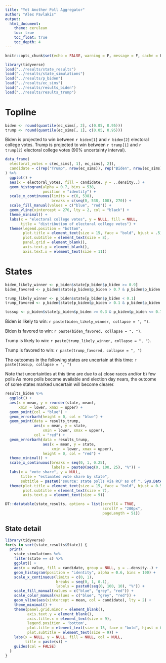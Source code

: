 ```yaml
---
title: "Yet Another Poll Aggregator"
author: "Alex Pavlakis"
output: 
  html_document:
    theme: cerulean
    toc: true
    toc_float: true
    toc_depth: 4
---
```



```r
knitr::opts_chunk$set(echo = FALSE, warning = F, message = F, cache = F, fig.align = 'center')
```


```r
library(tidyverse)
load("../results/state_results")
load("../results/state_simulations")
load("../results/p_biden")
load("../results/ec_sims")
load("../results/results_biden")
load("../results/results_trump")
```

# Topline

```r
biden <- round(quantile(ec_sims[, 2], c(0.05, 0.95)))
trump <- round(quantile(ec_sims[, 1], c(0.05, 0.95)))
```

Biden is projected to win between `r biden[1]` and `r biden[2]` electoral college votes.  Trump is projected to win between `r trump[1]` and `r trump[2]` electoral college votes (90% uncertainty interval).



```r
data_frame(
  electoral_votes = c(ec_sims[, 1], ec_sims[, 2]),
  candidate = c(rep("Trump", nrow(ec_sims)), rep("Biden", nrow(ec_sims)))
) %>% 
  ggplot() +
  aes(x = electoral_votes, fill = candidate, y = ..density..) +
  geom_histogram(alpha = 0.7, bins = 538,
                 position = "identity") +
  scale_x_continuous(limits = c(0, 538),
                     breaks = c(seq(0, 538, 100), 270)) +
  scale_fill_manual(values = c("blue", "red")) +
  geom_vline(xintercept = 270, lty = 2, col = "black") +
  theme_minimal() +
  labs(x = "electoral college votes", y = NULL, fill = NULL,
       title = "distribution of electoral college votes") +
  theme(legend.position = "bottom",
        plot.title = element_text(size = 15, face = "bold", hjust = .5),
        plot.subtitle = element_text(size = 8),
        panel.grid = element_blank(),
        axis.text.y = element_blank(),
        axis.text.x = element_text(size = 11))

```


# States

```r
biden_likely_winner <- p_biden$state[p_biden$p_biden >= 0.9]
biden_favored <- p_biden$state[p_biden$p_biden > 0.7 & p_biden$p_biden < 0.9]

trump_likely_winner <- p_biden$state[p_biden$p_biden < 0.1]
trump_favored <- p_biden$state[p_biden$p_biden > 0.1 & p_biden$p_biden < 0.3]

tossup <- p_biden$state[p_biden$p_biden >= 0.3 & p_biden$p_biden <= 0.7]
```

Biden is likely to win: `r paste(biden_likely_winner, collapse = ", ")`.

Biden is favored to win: `r paste(biden_favored, collapse = ", ")`.



Trump is likely to win: `r paste(trump_likely_winner, collapse = ", ")`.

Trump is favored to win: `r paste(trump_favored, collapse = ", ")`

The outcomes in the following states are uncertain at this time: `r paste(tossup, collapse = ", ")`

Note that uncertainties at this time are due to a) close races and/or b) few polls  As more polls become available and election day nears, the outcome of some states marked uncertain will become clearer.


```r
results_biden %>%
  ggplot() +
  aes(x = mean, y = reorder(state, mean),
      xmin = lower, xmax = upper) +
  geom_point(col = "blue") +
  geom_errorbarh(height = 0, col = "blue") +
  geom_point(data = results_trump, 
             aes(x = mean, y = state,
                 xmin = lower, xmax = upper),
             col = "red") +
  geom_errorbarh(data = results_trump,
                 aes(x = mean, y = state,
                     xmin = lower, xmax = upper), 
                 height = 0, col = "red") +
  theme_minimal() +
  scale_x_continuous(breaks = seq(0, 1, 0.25),
                     labels = paste0(seq(0, 100, 25), "%")) +
  labs(x = "vote share", y = NULL,
       title = "estimated vote share by state",
       subtitle = paste0("source: state polls via RCP as of ", Sys.Date())) +
  theme(plot.title = element_text(size = 15, face = "bold", hjust = 0.5),
        plot.subtitle = element_text(size = 7),
        axis.text.y = element_text(size = 9))
```


```r
DT::datatable(state_results, options = list(scrollX = TRUE, 
                                            scrollY = "200px",
                                            pageLength = 51))
```


## State detail

```r
library(tidyverse)
for(s in sort(state_results$State)) {
  print(
    state_simulations %>%
    filter(state == s) %>%
    ggplot() + 
    aes(x = value, fill = candidate, group = NULL, y = ..density..) +
    geom_histogram(position = "identity", alpha = 0.6, bins = 100) +
    scale_x_continuous(limits = c(0, 1),
                       breaks = seq(0, 1, 0.1),
                       labels = paste0(seq(0, 100, 10), "%")) +
    scale_fill_manual(values = c("blue", "grey", "red")) +
    scale_color_manual(values = c("blue", "grey", "red")) +
    geom_vline(aes(xintercept = mean, col = candidate), lty = 2) +
    theme_minimal() +
    theme(panel.grid.minor = element_blank(),
          axis.text.y = element_blank(),
          axis.title.x = element_text(size = 9),
          legend.position = 'bottom',
          plot.title = element_text(size = 15, face = "bold", hjust = 0.5),
          plot.subtitle = element_text(size = 9)) +
    labs(x = NULL, y = NULL, fill = NULL, col = NULL,
         title = paste(s)) +
    guides(col = FALSE)
  )
}
```
